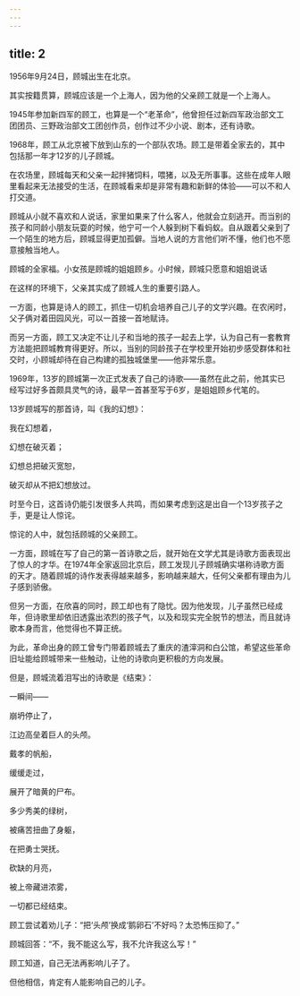 ```yaml
---
---
---
```

title: 2
---



1956年9月24日，顾城出生在北京。

其实按籍贯算，顾城应该是一个上海人，因为他的父亲顾工就是一个上海人。

1945年参加新四军的顾工，也算是一个“老革命”，他曾担任过新四军政治部文工团团员、三野政治部文工团创作员，创作过不少小说、剧本，还有诗歌。

1968年，顾工从北京被下放到山东的一个部队农场。顾工是带着全家去的，其中包括那一年才12岁的儿子顾城。

在农场里，顾城每天和父亲一起拌猪饲料，喂猪，以及无所事事。这些在成年人眼里看起来无法接受的生活，在顾城看来却是非常有趣和新鲜的体验——可以不和人打交道。

顾城从小就不喜欢和人说话，家里如果来了什么客人，他就会立刻逃开。而当别的孩子和同龄小朋友玩耍的时候，他宁可一个人躲到树下看蚂蚁。自从跟着父亲到了一个陌生的地方后，顾城显得更加孤僻。当地人说的方言他们听不懂，他们也不愿意接触当地人。

顾城的全家福。小女孩是顾城的姐姐顾乡。小时候，顾城只愿意和姐姐说话



在这样的环境下，父亲其实成了顾城人生的重要引路人。

一方面，也算是诗人的顾工，抓住一切机会培养自己儿子的文学兴趣。在农闲时，父子俩对着田园风光，可以一首接一首地赋诗。

而另一方面，顾工又决定不让儿子和当地的孩子一起去上学，认为自己有一套教育方法能把顾城教育得更好。所以，当别的同龄孩子在学校里开始初步感受群体和社交时，小顾城却待在自己构建的孤独城堡里——他非常乐意。

1969年，13岁的顾城第一次正式发表了自己的诗歌——虽然在此之前，他其实已经写过好多首颇具灵气的诗，最早一首甚至写于6岁，是姐姐顾乡代笔的。

13岁顾城写的那首诗，叫《我的幻想》：

我在幻想着，

幻想在破灭着；

幻想总把破灭宽恕，

破灭却从不把幻想放过。

时至今日，这首诗仍能引发很多人共鸣，而如果考虑到这是出自一个13岁孩子之手，更是让人惊诧。

惊诧的人中，就包括顾城的父亲顾工。

一方面，顾城在写了自己的第一首诗歌之后，就开始在文学尤其是诗歌方面表现出了惊人的才华。在1974年全家返回北京后，顾工发现儿子顾城确实堪称诗歌方面的天才。随着顾城的诗作发表得越来越多，影响越来越大，任何父亲都有理由为儿子感到骄傲。

但另一方面，在欣喜的同时，顾工却也有了隐忧。因为他发现，儿子虽然已经成年，但诗歌里却依旧透露出浓烈的孩子气，以及和现实完全脱节的想法，而且就诗歌本身而言，他觉得也不算正统。

为此，革命出身的顾工曾专门带着顾城去了重庆的渣滓洞和白公馆，希望这些革命旧址能给顾城带来一些触动，让他的诗歌向更积极的方向发展。

但是，顾城流着泪写出的诗歌是《结束》：

一瞬间——

崩坍停止了，

江边高垒着巨人的头颅。

戴孝的帆船，

缓缓走过，

展开了暗黄的尸布。

多少秀美的绿树，

被痛苦扭曲了身躯，

在把勇士哭抚。

砍缺的月亮，

被上帝藏进浓雾，

一切都已经结束。

顾工尝试着劝儿子：“把‘头颅’换成‘鹅卵石’不好吗？太恐怖压抑了。”

顾城回答：“不，我不能这么写，我不允许我这么写！”

顾工知道，自己无法再影响儿子了。

但他相信，肯定有人能影响自己的儿子。